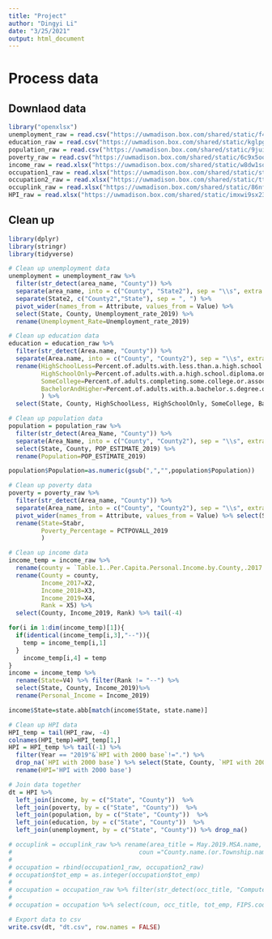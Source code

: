 ```yaml
---
title: "Project"
author: "Dingyi Li"
date: "3/25/2021"
output: html_document
---
```

# Process data
## Downlaod data
```r
library("openxlsx")
unemployment_raw = read.csv("https://uwmadison.box.com/shared/static/f40h2voo1xyy27fjuicnir8ixsyi3scy.csv")
education_raw = read.csv("https://uwmadison.box.com/shared/static/kglpgoiyj5a4m72pjs844wr9ds8ff4ik.csv")
population_raw = read.csv("https://uwmadison.box.com/shared/static/9jui9wtnos28hay47ahw4uyn8xdmgq3s.csv")
poverty_raw = read.csv("https://uwmadison.box.com/shared/static/6c9x5ool6431pzs7z7xaecevsohgrdt7.csv")
income_raw = read.xlsx("https://uwmadison.box.com/shared/static/w8dw1soufv23s4yrpy1yav19899syr4y.xlsx")
occupation1_raw = read.xlsx("https://uwmadison.box.com/shared/static/stqnhnlftohzvrhj7yguy8krgy93e5oa.xlsx")
occupation2_raw = read.xlsx("https://uwmadison.box.com/shared/static/tt4q7u6usw9znej6l17sfoj4519kftef.xlsx")
occuplink_raw = read.xlsx("https://uwmadison.box.com/shared/static/86nf4xrhawcymq8mdsy8n4ib9icywd99.xlsx")
HPI_raw = read.xlsx("https://uwmadison.box.com/shared/static/imxwi9sx23fwr951uchy94o33f9f4vi1.xlsx")
```

## Clean up
```r
library(dplyr)
library(stringr)
library(tidyverse)

# Clean up unemployment data
unemployment = unemployment_raw %>% 
  filter(str_detect(area_name, "County")) %>% 
  separate(area_name, into = c("County", "State2"), sep = "\\s", extra = "merge") %>% 
  separate(State2, c("County2","State"), sep = ", ") %>% 
  pivot_wider(names_from = Attribute, values_from = Value) %>% 
  select(State, County, Unemployment_rate_2019) %>% 
  rename(Unemployment_Rate=Unemployment_rate_2019)

# Clean up education data
education = education_raw %>% 
  filter(str_detect(Area.name, "County")) %>% 
  separate(Area.name, into = c("County", "County2"), sep = "\\s", extra = "merge") %>%
  rename(HighSchoolLess=Percent.of.adults.with.less.than.a.high.school.diploma..2015.19, 
         HighSchoolOnly=Percent.of.adults.with.a.high.school.diploma.only..2015.19, 
         SomeCollege=Percent.of.adults.completing.some.college.or.associate.s.degree..2015.19, 
         BachelorAndHigher=Percent.of.adults.with.a.bachelor.s.degree.or.higher..2015.19
         ) %>% 
  select(State, County, HighSchoolLess, HighSchoolOnly, SomeCollege, BachelorAndHigher)

# Clean up population data
population = population_raw %>% 
  filter(str_detect(Area_Name, "County")) %>% 
  separate(Area_Name, into = c("County", "County2"), sep = "\\s", extra = "merge") %>% 
  select(State, County, POP_ESTIMATE_2019) %>% 
  rename(Population=POP_ESTIMATE_2019)

population$Population=as.numeric(gsub(",","",population$Population))

# Clean up poverty data
poverty = poverty_raw %>% 
  filter(str_detect(Area_name, "County")) %>% 
  separate(Area_name, into = c("County", "County2"), sep = "\\s", extra = "merge") %>% 
  pivot_wider(names_from = Attribute, values_from = Value) %>% select(Stabr, County, PCTPOVALL_2019) %>% 
  rename(State=Stabr, 
         Poverty_Percentage = PCTPOVALL_2019
         )

# Clean up income data
income_temp = income_raw %>% 
  rename(county = `Table.1..Per.Capita.Personal.Income.by.County,.2017.-.2019`) %>% 
  rename(County = county, 
         Income_2017=X2, 
         Income_2018=X3, 
         Income_2019=X4, 
         Rank = X5) %>% 
  select(County, Income_2019, Rank) %>% tail(-4) 

for(i in 1:dim(income_temp)[1]){
  if(identical(income_temp[i,3],"--")){
    temp = income_temp[i,1]
  }
    income_temp[i,4] = temp
}
income = income_temp %>% 
  rename(State=V4) %>% filter(Rank != "--") %>% 
  select(State, County, Income_2019)%>% 
  rename(Personal_Income = Income_2019)

income$State=state.abb[match(income$State, state.name)]

# Clean up HPI data
HPI_temp = tail(HPI_raw, -4)
colnames(HPI_temp)=HPI_temp[1,]
HPI = HPI_temp %>% tail(-1) %>% 
  filter(Year == "2019"&`HPI with 2000 base`!=".") %>% 
  drop_na(`HPI with 2000 base`) %>% select(State, County, `HPI with 2000 base`) %>% 
  rename(HPI='HPI with 2000 base')

# Join data together
dt = HPI %>% 
  left_join(income, by = c("State", "County"))  %>% 
  left_join(poverty, by = c("State", "County"))  %>% 
  left_join(population, by = c("State", "County"))  %>% 
  left_join(education, by = c("State", "County"))  %>% 
  left_join(unemployment, by = c("State", "County")) %>% drop_na()
```

```r
# occuplink = occuplink_raw %>% rename(area_title = May.2019.MSA.name,
#                                   coun ="County.name.(or.Township.name.for.the.New.England.states)")
# 
# occupation = rbind(occupation1_raw, occupation2_raw)
# occupation$tot_emp = as.integer(occupation$tot_emp)
# 
# occupation = occupation_raw %>% filter(str_detect(occ_title, "Computer")) %>% left_join(occuplink, occupation, by = "area_title")
# 
# occupation = occupation %>% select(coun, occ_title, tot_emp, FIPS.code, County.code) %>% unite(fipscode, FIPS.code, County.code, sep = "") %>% group_by(coun, fipscode) %>% summarise(value = sum(tot_emp, na.rm = TRUE))
```

```r
# Export data to csv
write.csv(dt, "dt.csv", row.names = FALSE)
```

